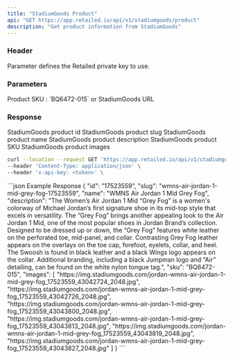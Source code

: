 ```yaml
---
title: "StadiumGoods Product"
api: "GET https://app.retailed.io/api/v1/stadiumgoods/product"
description: "Get product information from StadiumGoods"
---
```


### Header

<ParamField header="x-api-key" type="string" required={true}>
    Parameter defines the Retailed private key to use.
</ParamField>

### Parameters

<ParamField query="query" type="string" optional={false} placeholder="BQ6472-015">
    Product SKU : `BQ6472-015` or StadiumGoods URL
</ParamField>

### Response

<ResponseField name="object" type="Product Object">
    <Expandable title="properties" defaultOpen={true}>
        <ResponseField name="id" type="string">
            StadiumGoods product id
        </ResponseField>
        <ResponseField name="slug" type="string">
            StadiumGoods product slug
        </ResponseField>
        <ResponseField name="name" type="string">
            StadiumGoods product name
        </ResponseField>
        <ResponseField name="description" type="string">
            StadiumGoods product description
        </ResponseField>
        <ResponseField name="sku" type="string">
            StadiumGoods product SKU
        </ResponseField>
        <ResponseField name="image" type="list">
            StadiumGoods product images
        </ResponseField>
    </Expandable>
</ResponseField>

<RequestExample>

```bash Example Request
curl --location --request GET 'https://app.retailed.io/api/v1/stadiumgoods/product?query=BQ6472-015' \
--header 'Content-Type: application/json' \
--header 'x-api-key: <token>' \
```

</RequestExample>

<ResponseExample>
```json Example Response
{
    "id": "17523559",
    "slug": "wmns-air-jordan-1-mid-grey-fog-17523559",
    "name": "WMNS Air Jordan 1 Mid Grey Fog",
    "description": "The Women’s Air Jordan 1 Mid “Grey Fog” is a women's colorway of Michael Jordan’s first signature shoe in its mid-top style that excels in versatility. The “Grey Fog” brings another appealing look to the Air Jordan 1 Mid, one of the most popular shoes in Jordan Brand’s collection. Designed to be dressed up or down, the “Grey Fog” features white leather on the perforated toe, mid-panel, and collar. Contrasting Grey Fog leather appears on the overlays on the toe cap, forefoot, eyelets, collar, and heel. The Swoosh is found in black leather and a black Wings logo appears on the collar. Additional branding, including a black Jumpman logo and “Air” detailing, can be found on the white nylon tongue tag.",
    "sku": "BQ6472-015",
    "images": [
        "https://img.stadiumgoods.com/jordan-wmns-air-jordan-1-mid-grey-fog_17523559_43042724_2048.jpg",
        "https://img.stadiumgoods.com/jordan-wmns-air-jordan-1-mid-grey-fog_17523559_43042726_2048.jpg",
        "https://img.stadiumgoods.com/jordan-wmns-air-jordan-1-mid-grey-fog_17523559_43043800_2048.jpg",
        "https://img.stadiumgoods.com/jordan-wmns-air-jordan-1-mid-grey-fog_17523559_43043813_2048.jpg",
        "https://img.stadiumgoods.com/jordan-wmns-air-jordan-1-mid-grey-fog_17523559_43043819_2048.jpg",
        "https://img.stadiumgoods.com/jordan-wmns-air-jordan-1-mid-grey-fog_17523559_43043827_2048.jpg"
    ]
}
```
</ResponseExample>

